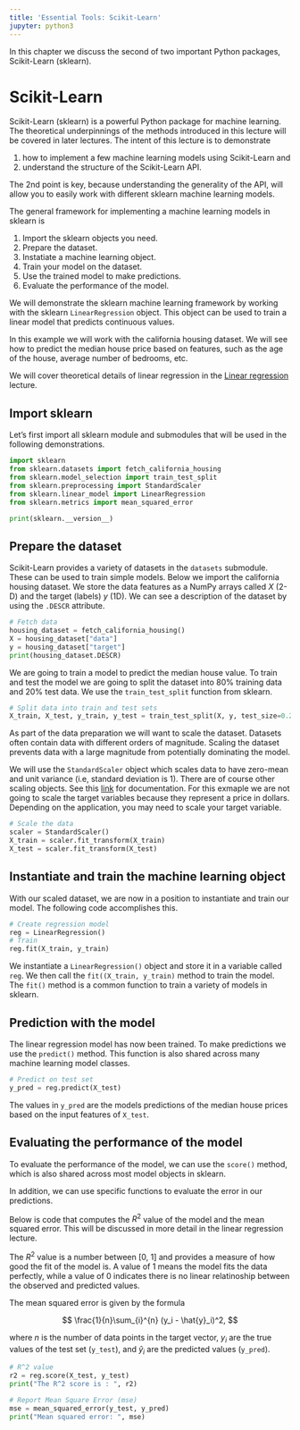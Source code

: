 ```yaml
---
title: 'Essential Tools: Scikit-Learn'
jupyter: python3
---
```


In this chapter we discuss the second of two important Python packages, Scikit-Learn (sklearn).

# Scikit-Learn

Scikit-Learn (sklearn) is a powerful Python package for machine learning. The theoretical underpinnings of the methods introduced in this lecture will be covered in later lectures. The intent of this lecture is to demonstrate

1. how to implement a few machine learning models using Scikit-Learn and
1. understand the structure of the Scikit-Learn API.

The 2nd point is key, because understanding the generality of the API, will allow you to easily work with different sklearn machine learning models.

The general framework for implementing a machine learning models in sklearn is

1. Import the sklearn objects you need.
1. Prepare the dataset.
1. Instatiate a machine learning object.
1. Train your model on the dataset.
1. Use the trained model to make predictions.
1. Evaluate the performance of the model. 

We will demonstrate the sklearn machine learning framework by working with the sklearn `LinearRegression` object. This object can be used to train a linear model that predicts continuous values. 

In this example we will work with the california housing dataset. We will see how to predict the median house price based on features, such as the age of the house, average number of bedrooms, etc. 

We will cover theoretical details of linear regression in the [Linear regression](17-Regression-I-Linear.qmd) lecture.

## Import sklearn

Let's first import all sklearn module and submodules that will be used in the following demonstrations.

```python
import sklearn
from sklearn.datasets import fetch_california_housing
from sklearn.model_selection import train_test_split
from sklearn.preprocessing import StandardScaler
from sklearn.linear_model import LinearRegression
from sklearn.metrics import mean_squared_error

print(sklearn.__version__)
```

## Prepare the dataset

Scikit-Learn provides a variety of datasets in the `datasets` submodule. These can be used to train simple models. Below we import the california housing dataset. We store the data features as a NumPy arrays called $X$ (2-D) and the target (labels) $y$ (1D). We can see a description of the dataset by using the `.DESCR` attribute.

```python
# Fetch data
housing_dataset = fetch_california_housing()
X = housing_dataset["data"]
y = housing_dataset["target"]
print(housing_dataset.DESCR)
```

We are going to train a model to predict the median house value. To train and test the model we are going to split the dataset into 80% training data and 20% test data. We use the `train_test_split` function from sklearn.

```python
# Split data into train and test sets
X_train, X_test, y_train, y_test = train_test_split(X, y, test_size=0.20 ,random_state=42)
```

As part of the data preparation we will want to scale the dataset. Datasets often contain data with different orders of magnitude. Scaling the dataset prevents data with a large magnitude from potentially dominating the model. 

We will use the `StandardScaler` object which scales data to have zero-mean and unit variance (i.e, standard deviation is 1). There are of course other scaling objects. See this [link](https://scikit-learn.org/stable/modules/preprocessing.html) for documentation. For this exmaple we are not going to scale the target variables because they represent a price in dollars. Depending on the application, you may need to scale your target variable.


```python
# Scale the data 
scaler = StandardScaler()
X_train = scaler.fit_transform(X_train)
X_test = scaler.fit_transform(X_test)
```

## Instantiate and train the machine learning object

With our scaled dataset, we are now in a position to instantiate and train our model. The following code accomplishes this.

```python
# Create regression model
reg = LinearRegression()
# Train
reg.fit(X_train, y_train)
```

We instantiate a `LinearRegression()` object and store it in a variable called `reg`. We then call the `fit((X_train, y_train)` method to train the model. The `fit()` method is a common function to train a variety of models in sklearn. 

## Prediction with the model

The linear regression model has now been trained. To make predictions we use the `predict()` method. This function is also shared across many machine learning model classes.

```python
# Predict on test set
y_pred = reg.predict(X_test)
```

The values in `y_pred` are the models predictions of the median house prices based on the input features of `X_test`.

## Evaluating the performance of the model

To evaluate the performance of the model, we can use the `score()` method, which is also shared across most model objects in sklearn. 

In addition, we can use specific functions to evaluate the error in our predictions. 

Below is code that computes the $R^2$ value of the model and the mean squared error. This will be discussed in more detail in the linear regression lecture. 

The $R^2$ value is a number between [0, 1] and provides a measure of how good the fit of the model is. A value of 1 means the model fits the data perfectly, while a value of 0 indicates there is no linear relatinoship between the observed and predicted values.

The mean squared error is given by the formula

$$ 
\frac{1}{n}\sum_{i}^{n} (y_i - \hat{y}_i)^2,
$$

where $n$ is the number of data points in the target vector, $y_i$ are the true values of the test set (`y_test`), and $\hat{y}_i$ are the predicted values (`y_pred`).

```python
# R^2 value
r2 = reg.score(X_test, y_test)
print("The R^2 score is : ", r2)

# Report Mean Square Error (mse)
mse = mean_squared_error(y_test, y_pred)
print("Mean squared error: ", mse)
```